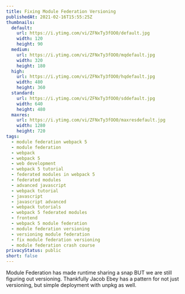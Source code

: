 ```yaml
---
title: Fixing Module Federation Versioning
publishedAt: 2021-02-16T15:55:25Z
thumbnails:
  default:
    url: https://i.ytimg.com/vi/ZFNxTy3fOO0/default.jpg
    width: 120
    height: 90
  medium:
    url: https://i.ytimg.com/vi/ZFNxTy3fOO0/mqdefault.jpg
    width: 320
    height: 180
  high:
    url: https://i.ytimg.com/vi/ZFNxTy3fOO0/hqdefault.jpg
    width: 480
    height: 360
  standard:
    url: https://i.ytimg.com/vi/ZFNxTy3fOO0/sddefault.jpg
    width: 640
    height: 480
  maxres:
    url: https://i.ytimg.com/vi/ZFNxTy3fOO0/maxresdefault.jpg
    width: 1280
    height: 720
tags:
  - module federation webpack 5
  - module federation
  - webpack
  - webpack 5
  - web development
  - webpack 5 tutorial
  - federated modules in webpack 5
  - federated modules
  - advanced javascript
  - webpack tutorial
  - javascript
  - javascript advanced
  - webpack tutorials
  - webpack 5 federated modules
  - frontend
  - webpack 5 module federation
  - module federation versioning
  - versioning module federation
  - fix module federation versioning
  - module federation crash course
privacyStatus: public
short: false
---
```

  
Module Federation has made runtime sharing a snap BUT we are still figuring out versioning. Thankfully Jacob Ebey has a pattern for not just versioning, but simple deployment with unpkg as well.
